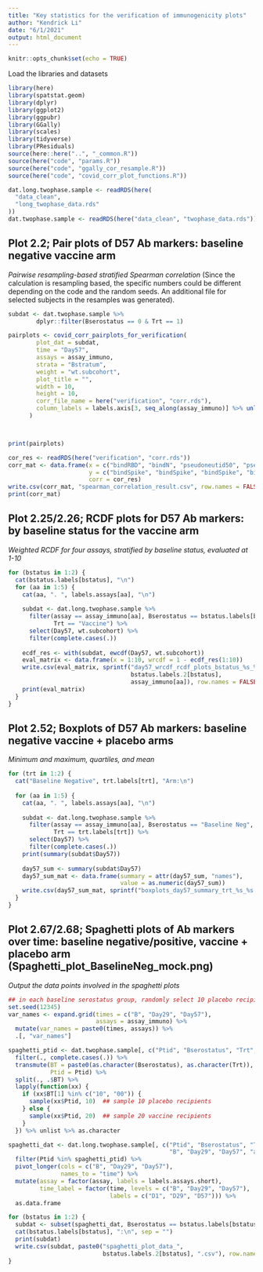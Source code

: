 ```yaml
---
title: "Key statistics for the verification of immunogenicity plots"
author: "Kendrick Li"
date: "6/1/2021"
output: html_document
---
```


```r
knitr::opts_chunk$set(echo = TRUE)
```
Load the libraries and datasets

```r
library(here)
library(spatstat.geom)
library(dplyr)
library(ggplot2)
library(ggpubr)
library(GGally)
library(scales)
library(tidyverse)
library(PResiduals)
source(here::here("..", "_common.R"))
source(here("code", "params.R"))
source(here("code", "ggally_cor_resample.R"))
source(here("code", "covid_corr_plot_functions.R"))

dat.long.twophase.sample <- readRDS(here(
  "data_clean",
  "long_twophase_data.rds"
))
dat.twophase.sample <- readRDS(here("data_clean", "twophase_data.rds"))

```
## Plot 2.2; Pair plots of D57 Ab markers: baseline negative vaccine arm 
*Pairwise resampling-based stratified Spearman correlation*
(Since the calculation is resampling based, the specific numbers could be different depending on the code and the random seeds. An additional file for selected subjects in the resamples was generated).

```r
subdat <- dat.twophase.sample %>%
        dplyr::filter(Bserostatus == 0 & Trt == 1)

pairplots <- covid_corr_pairplots_for_verification(
        plot_dat = subdat,
        time = "Day57",
        assays = assay_immuno,
        strata = "Bstratum",
        weight = "wt.subcohort",
        plot_title = "",
        width = 10,
        height = 10,
        corr_file_name = here("verification", "corr.rds"),
        column_labels = labels.axis[3, seq_along(assay_immuno)] %>% unlist()
      )



print(pairplots)
```



```r
cor_res <- readRDS(here("verification", "corr.rds"))
corr_mat <- data.frame(x = c("bindRBD", "bindN", "pseudoneutid50", "pseudoneutid80", "bindN", "pseudoneutid50", "pseudoneutid80", "pseudoneutid50", "pseudoneutid80", "pseudoneutid80"),
                       y = c("bindSpike", "bindSpike", "bindSpike", "bindSpike", "bindRBD", "bindRBD", "bindRBD", "bindN", "bindN", "pseudoneutid50"),
                       corr = cor_res)
write.csv(corr_mat, "spearman_correlation_result.csv", row.names = FALSE)
print(corr_mat)
```



## Plot 2.25/2.26; RCDF plots for D57 Ab markers: by baseline status for the vaccine arm
*Weighted RCDF for four assays, stratified by baseline status, evaluated at 1-10*

```r
for (bstatus in 1:2) {
  cat(bstatus.labels[bstatus], "\n")
  for (aa in 1:5) {
    cat(aa, ". ", labels.assays[aa], "\n")
    
    subdat <- dat.long.twophase.sample %>%
      filter(assay == assay_immuno[aa], Bserostatus == bstatus.labels[bstatus],
             Trt == "Vaccine") %>%
      select(Day57, wt.subcohort) %>%
      filter(complete.cases(.))
    
    ecdf_res <- with(subdat, ewcdf(Day57, wt.subcohort))
    eval_matrix <- data.frame(x = 1:10, wrcdf = 1 - ecdf_res(1:10))
    write.csv(eval_matrix, sprintf("day57_wrcdf_rcdf_plots_bstatus_%s_%s.csv",
                                   bstatus.labels.2[bstatus],
                                   assay_immuno[aa]), row.names = FALSE)
    print(eval_matrix)
  }
}


```
## Plot 2.52; Boxplots of D57 Ab markers: baseline negative vaccine + placebo arms 

*Minimum and maximum, quartiles, and mean*

```r
for (trt in 1:2) {
  cat("Baseline Negative", trt.labels[trt], "Arm:\n")
  
  for (aa in 1:5) {
    cat(aa, ". ", labels.assays[aa], "\n")
    
    subdat <- dat.long.twophase.sample %>%
      filter(assay == assay_immuno[aa], Bserostatus == "Baseline Neg",
             Trt == trt.labels[trt]) %>%
      select(Day57) %>%
      filter(complete.cases(.))
    print(summary(subdat$Day57))
    
    day57_sum <- summary(subdat$Day57) 
    day57_sum_mat <- data.frame(summary = attr(day57_sum, "names"),
                                value = as.numeric(day57_sum))
    write.csv(day57_sum_mat, sprintf("boxplots_day57_summary_trt_%s_%s.csv", trt.labels[trt], assay_immuno[aa]), row.names = FALSE)
  }
}
```

## Plot 2.67/2.68; Spaghetti plots of Ab markers over time: baseline negative/positive, vaccine + placebo arm (Spaghetti_plot_BaselineNeg_mock.png)
*Output the data points involved in the spaghetti plots*
```r
## in each baseline serostatus group, randomly select 10 placebo recipients and 20 vaccine recipients
set.seed(12345)
var_names <- expand.grid(times = c("B", "Day29", "Day57"),
                         assays = assay_immuno) %>%
  mutate(var_names = paste0(times, assays)) %>%
  .[, "var_names"]

spaghetti_ptid <- dat.twophase.sample[, c("Ptid", "Bserostatus", "Trt", var_names)] %>%
  filter(., complete.cases(.)) %>%
  transmute(BT = paste0(as.character(Bserostatus), as.character(Trt)),
            Ptid = Ptid) %>%
  split(., .$BT) %>%
  lapply(function(xx) {
    if (xx$BT[1] %in% c("10", "00")) {
      sample(xx$Ptid, 10)  ## sample 10 placebo recipients
    } else {
      sample(xx$Ptid, 20)  ## sample 20 vaccine recipients
    }
  }) %>% unlist %>% as.character

spaghetti_dat <- dat.long.twophase.sample[, c("Ptid", "Bserostatus", "Trt", 
                                              "B", "Day29", "Day57", "assay")] %>%
  filter(Ptid %in% spaghetti_ptid) %>%
  pivot_longer(cols = c("B", "Day29", "Day57"),
               names_to = "time") %>%
  mutate(assay = factor(assay, labels = labels.assays.short),
         time_label = factor(time, levels = c("B", "Day29", "Day57"),
                             labels = c("D1", "D29", "D57"))) %>%
  as.data.frame

for (bstatus in 1:2) {
  subdat <- subset(spaghetti_dat, Bserostatus == bstatus.labels[bstatus])
  cat(bstatus.labels[bstatus], ":\n", sep = "")
  print(subdat)
  write.csv(subdat, paste0("spaghetti_plot_data_",
                           bstatus.labels.2[bstatus], ".csv"), row.names = FALSE)
}


```